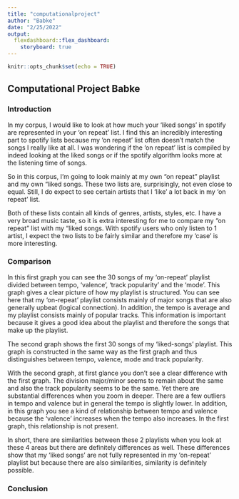 ```yaml
---
title: "computationalproject"
author: "Babke"
date: "2/25/2022"
output: 
  flexdashboard::flex_dashboard:
    storyboard: true
---
```


```r
knitr::opts_chunk$set(echo = TRUE)
```

## Computational Project Babke

### Introduction
In my corpus, I would like to look at how much your 'liked songs' in spotify are represented in your 'on repeat' list. I find this an incredibly interesting part to spotify lists because my 'on repeat' list often doesn't match the songs I really like at all. I was wondering if the 'on repeat' list is compiled by indeed looking at the liked songs or if the spotify algorithm looks more at the listening time of songs.

So in this corpus, I'm going to look mainly at my own "on repeat" playlist and my own "liked songs. These two lists are, surprisingly, not even close to equal. Still, I do expect to see certain artists that I 'like' a lot back in my 'on repeat' list.

Both of these lists contain all kinds of genres, artists, styles, etc. I have a very broad music taste, so it is extra interesting for me to compare my "on repeat" list with my "liked songs. With spotify users who only listen to 1 artist, I expect the two lists to be fairly similar and therefore my 'case' is more interesting.


### Comparison

In this first graph you can see the 30 songs of my 'on-repeat' playlist divided between tempo, 'valence', 'track popularity' and the 'mode'. This graph gives a clear picture of how my playlist is structured. You can see here that my 'on-repeat' playlist consists mainly of major songs that are also generally upbeat (logical connection). In addition, the tempo is average and my playlist consists mainly of popular tracks. This information is important because it gives a good idea about the playlist and therefore the songs that make up the playlist.

The second graph shows the first 30 songs of my 'liked-songs' playlist. This graph is constructed in the same way as the first graph and thus distinguishes between tempo, valence, mode and track popularity.

With the second graph, at first glance you don't see a clear difference with the first graph. The division major/minor seems to remain about the same and also the track popularity seems to be the same. Yet there are substantial differences when you zoom in deeper. There are a few outliers in tempo and valence but in general the tempo is slightly lower. In addition, in this graph you see a kind of relationship between tempo and valence because the 'valence' increases when the tempo also increases. In the first graph, this relationship is not present.

In short, there are similarities between these 2 playlists when you look at these 4 areas but there are definitely differences as well. These differences show that my 'liked songs' are not fully represented in my 'on-repeat' playlist but because there are also similarities, similarity is definitely possible.

### Conclusion